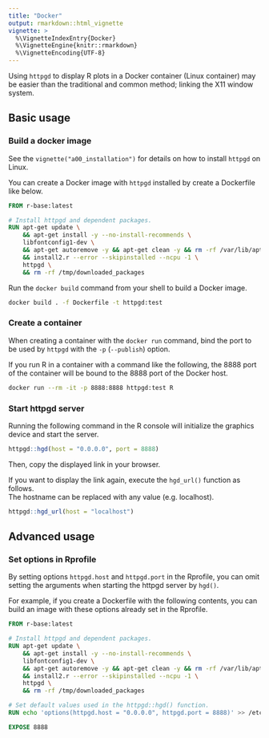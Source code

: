 ---
title: "Docker"
output: rmarkdown::html_vignette
vignette: >
  %\VignetteIndexEntry{Docker}
  %\VignetteEngine{knitr::rmarkdown}
  %\VignetteEncoding{UTF-8}
---

Using `httpgd` to display R plots in a Docker container (Linux container) may be easier than the traditional and common method; linking the X11 window system.

## Basic usage

### Build a docker image

See the `vignette("a00_installation")` for details on how to install `httpgd` on Linux.

You can create a Docker image with `httpgd` installed by create a Dockerfile like below.

```Dockerfile
FROM r-base:latest

# Install httpgd and dependent packages.
RUN apt-get update \
    && apt-get install -y --no-install-recommends \
    libfontconfig1-dev \
    && apt-get autoremove -y && apt-get clean -y && rm -rf /var/lib/apt/lists/* \
    && install2.r --error --skipinstalled --ncpu -1 \
    httpgd \
    && rm -rf /tmp/downloaded_packages
```

Run the `docker build` command from your shell to build a Docker image.

```sh
docker build . -f Dockerfile -t httpgd:test
```

### Create a container

When creating a container with the `docker run` command, bind the port to be used by `httpgd` with the `-p` (`--publish`) option.

If you run R in a container with a command like the following, the 8888 port of the container will be bound to the 8888 port of the Docker host.

```sh
docker run --rm -it -p 8888:8888 httpgd:test R
```

### Start httpgd server

Running the following command in the R console will initialize the graphics device and start the server.

```R
httpgd::hgd(host = "0.0.0.0", port = 8888)
```

Then, copy the displayed link in your browser.

If you want to display the link again, execute the `hgd_url()` function as follows.  
The hostname can be replaced with any value (e.g. localhost).

```R
httpgd::hgd_url(host = "localhost")
```

## Advanced usage

### Set options in Rprofile

By setting options `httpgd.host` and `httpgd.port` in the Rprofile, you can omit setting the arguments when starting the httpgd server by `hgd()`.

For example, if you create a Dockerfile with the following contents, you can build an image with these options already set in the Rprofile.

```Dockerfile
FROM r-base:latest

# Install httpgd and dependent packages.
RUN apt-get update \
    && apt-get install -y --no-install-recommends \
    libfontconfig1-dev \
    && apt-get autoremove -y && apt-get clean -y && rm -rf /var/lib/apt/lists/* \
    && install2.r --error --skipinstalled --ncpu -1 \
    httpgd \
    && rm -rf /tmp/downloaded_packages

# Set default values used in the httpgd::hgd() function.
RUN echo 'options(httpgd.host = "0.0.0.0", httpgd.port = 8888)' >> /etc/R/Rprofile.site

EXPOSE 8888
```
